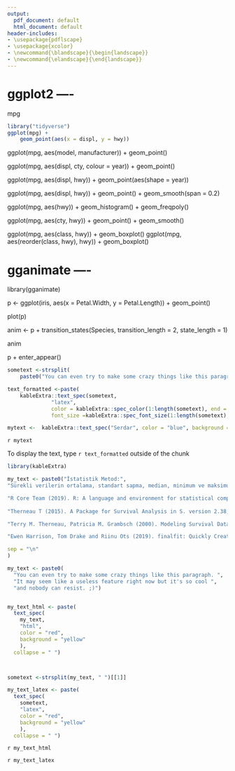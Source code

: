 ```yaml
---
output:
  pdf_document: default
  html_document: default
header-includes:
- \usepackage{pdflscape}
- \usepackage{xcolor}
- \newcommand{\blandscape}{\begin{landscape}}
- \newcommand{\elandscape}{\end{landscape}}
---
```



# ggplot2 ----

mpg



```r
library("tidyverse")
ggplot(mpg) + 
    geom_point(aes(x = displ, y = hwy))
```



ggplot(mpg, aes(model, manufacturer)) + geom_point()



ggplot(mpg, aes(displ, cty, colour = year)) + 
    geom_point()



ggplot(mpg, aes(displ, hwy)) + 
    geom_point(aes(shape = year))


ggplot(mpg, aes(displ, hwy)) + 
    geom_point() + 
    geom_smooth(span = 0.2)



ggplot(mpg, aes(hwy)) +
    geom_histogram() +
    geom_freqpoly()




ggplot(mpg, aes(cty, hwy)) + 
    geom_point() +
    geom_smooth()


ggplot(mpg, aes(class, hwy)) + geom_boxplot()
ggplot(mpg, aes(reorder(class, hwy), hwy)) + geom_boxplot()


# gganimate ----



library(gganimate)

p <- ggplot(iris, aes(x = Petal.Width, y = Petal.Length)) + 
    geom_point()

plot(p)


anim <- p + 
    transition_states(Species,
                      transition_length = 2,
                      state_length = 1)

anim


p + 
    enter_appear()




```r
sometext <-strsplit(
    paste0("You can even try to make some crazy things like this paragraph. ","It may seem like a useless feature right now but it's so cool ","and nobody can resist. ;)"), " ")[[1]]

text_formatted <-paste(
    kableExtra::text_spec(sometext,
              "latex",
              color = kableExtra::spec_color(1:length(sometext), end = 0.9),
              font_size =kableExtra::spec_font_size(1:length(sometext), begin = 5, end = 20)),collapse = " ")

mytext <-  kableExtra::text_spec("Serdar", color = "blue", background = "black")

```


`r mytext`


To display the text, type `r text_formatted` outside of the chunk




```r

library(kableExtra)

my_text <- paste0("İstatistik Metod:",
"Sürekli verilerin ortalama, standart sapma, median, minimum ve maksimum değerleri verildi.",

"R Core Team (2019). R: A language and environment for statistical computing. R Foundation for Statistical Computing, Vienna, Austria. URL https://www.R-project.org/.",
  
"Therneau T (2015). A Package for Survival Analysis in S. version 2.38, URL:https://CRAN.R-project.org/package=survival",

"Terry M. Therneau, Patricia M. Grambsch (2000). Modeling Survival Data: Extending the Cox Model. Springer, New York. ISBN 0-387-98784-3.",

"Ewen Harrison, Tom Drake and Riinu Ots (2019). finalfit: Quickly Create Elegant Regression Results Tables and Plots when Modelling. R package version 0.9.6. https://github.com/ewenharrison/finalfit",

sep = "\n"
)

my_text <- paste0(
  "You can even try to make some crazy things like this paragraph. ",
  "It may seem like a useless feature right now but it's so cool ",
  "and nobody can resist. ;)")


my_text_html <- paste(
  text_spec(
    my_text,
    "html",
    color = "red",
    background = "yellow"
    ),
  collapse = " ")



sometext <-strsplit(my_text, " ")[[1]]

my_text_latex <- paste(
  text_spec(
    sometext,
    "latex",
    color = "red",
    background = "yellow"
    ),
  collapse = " ")


```



`r my_text_html`


`r my_text_latex`




